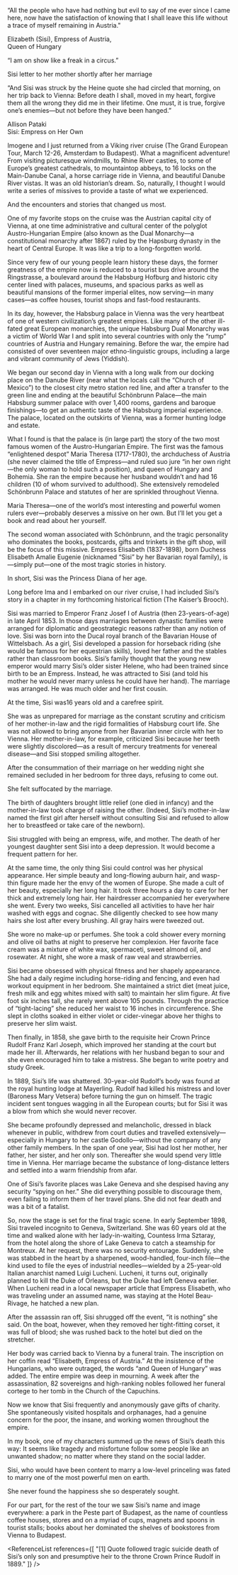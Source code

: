 
<Epigraph>
<p>“All the people who have had nothing but evil to say of me ever since I came here, now have the satisfaction of knowing that I shall leave this life without a trace of myself remaining in Austria."</p>
<div className="epigraph-author"><p>Elizabeth (Sisi), Empress of Austria,<br/>Queen of Hungary<Footnote number={1} /></p></div>

<p>“I am on show like a freak in a circus.”</p>
<div className="epigraph-author"><p>Sisi letter to her mother shortly after her marriage</p></div>

<p>“And Sisi was struck by the Heine quote she had circled that morning, on her trip back to Vienna: Before death I shall, moved in my heart, forgive them all the wrong they did me in their lifetime. One must, it is true, forgive one’s enemies—but not before they have been hanged.”</p>
<div className="epigraph-author"><p>Allison Pataki<br/>Sisi: Empress on Her Own</p></div>
</Epigraph>

Imogene and I just returned from a Viking river cruise (The Grand European Tour, March 12-26, Amsterdam to Budapest). What a magnificent adventure! From visiting picturesque windmills, to Rhine River castles, to some of Europe’s greatest cathedrals, to mountaintop abbeys, to 16 locks on the Main-Danube Canal, a horse carriage ride in Vienna, and beautiful Danube River vistas. It was an old historian’s dream. So, naturally, I thought I would write a series of missives to provide a taste of what we experienced.

And the encounters and stories that changed us most.

One of my favorite stops on the cruise was the Austrian capital city of Vienna, at one time administrative and cultural center of the polyglot Austro-Hungarian Empire (also known as the Dual Monarchy—a constitutional monarchy after 1867) ruled by the Hapsburg dynasty in the heart of Central Europe. It was like a trip to a long-forgotten world. 

Since very few of our young people learn history these days, the former greatness of the empire now is reduced to a tourist bus drive around the Ringstrasse, a boulevard around the Habsburg Hofburg and historic city center lined with palaces, museums, and spacious parks as well as beautiful mansions of the former imperial elites, now serving—in many cases—as coffee houses, tourist shops and fast-food restaurants.

In its day, however, the Habsburg palace in Vienna was the very heartbeat of one of western civilization’s greatest empires. Like many of the other ill-fated great European monarchies, the unique Habsburg Dual Monarchy was a victim of World War I and split into several countries with only the “rump” countries of Austria and Hungary remaining. Before the war, the empire had consisted of over seventeen major ethno-linguistic groups, including a large and vibrant community of Jews (Yiddish). 

We began our second day in Vienna with a long walk from our docking place on the Danube River (near what the locals call the “Church of Mexico”) to the closest city metro station red line, and after a transfer to the green line and ending at the beautiful Schönbrunn Palace—the main Habsburg summer palace with over 1,400 rooms, gardens and baroque finishings—to get an authentic taste of the Habsburg imperial experience. The palace, located on the outskirts of Vienna, was a former hunting lodge and estate. 

What I found is that the palace is (in large part) the story of the two most famous women of the Austro-Hungarian Empire. The first was the famous “enlightened despot” Maria Theresa (1717-1780), the archduchess of Austria (she never claimed the title of Empress—and ruled suo jure “in her own right—the only woman to hold such a position), and queen of Hungary and Bohemia. She ran the empire because her husband wouldn’t and had 16 children (10 of whom survived to adulthood). She extensively remodeled Schönbrunn Palace and statutes of her are sprinkled throughout Vienna.

Maria Theresa—one of the world’s most interesting and powerful women rulers ever—probably deserves a missive on her own. But I’ll let you get a book and read about her yourself.

The second woman associated with Schönbrunn, and the tragic personality who dominates the books, postcards, gifts and trinkets in the gift shop, will be the focus of this missive. Empress Elisabeth (1837-1898), born Duchess Elisabeth Amalie Eugenie (nicknamed “Sisi” by her Bavarian royal family), is—simply put—one of the most tragic stories in history.

In short, Sisi was the Princess Diana of her age.

Long before Ima and I embarked on our river cruise, I had included Sisi’s story in a chapter in my forthcoming historical fiction (The Kaiser’s Brooch).

Sisi was married to Emperor Franz Josef I of Austria (then 23-years-of-age) in late April 1853. In those days marriages between dynastic families were arranged for diplomatic and geostrategic reasons rather than any notion of love. Sisi was born into the Ducal royal branch of the Bavarian House of Wittelsbach. As a girl, Sisi developed a passion for horseback riding (she would be famous for her equestrian skills), loved her father and the stables rather than classroom books. Sisi’s family thought that the young new emperor would marry Sisi’s older sister Helene, who had been trained since birth to be an Empress. Instead, he was attracted to Sisi (and told his mother he would never marry unless he could have her hand). The marriage was arranged. He was much older and her first cousin.

At the time, Sisi was16 years old and a carefree spirit.

She was as unprepared for marriage as the constant scrutiny and criticism of her mother-in-law and the rigid formalities of Habsburg court life. She was not allowed to bring anyone from her Bavarian inner circle with her to Vienna. Her mother-in-law, for example, criticized Sisi because her teeth were slightly discolored—as a result of mercury treatments for venereal disease—and Sisi stopped smiling altogether. 

After the consummation of their marriage on her wedding night she remained secluded in her bedroom for three days, refusing to come out.

She felt suffocated by the marriage.

The birth of daughters brought little relief (one died in infancy) and the mother-in-law took charge of raising the other. (Indeed, Sisi’s mother-in-law named the first girl after herself without consulting Sisi and refused to allow her to breastfeed or take care of the newborn).

Sisi struggled with being an empress, wife, and mother. The death of her youngest daughter sent Sisi into a deep depression. It would become a frequent pattern for her.

At the same time, the only thing Sisi could control was her physical appearance. Her simple beauty and long-flowing auburn hair, and wasp-thin figure made her the envy of the women of Europe. She made a cult of her beauty, especially her long hair. It took three hours a day to care for her thick and extremely long hair. Her hairdresser accompanied her everywhere she went. Every two weeks, Sisi cancelled all activities to have her hair washed with eggs and cognac. She diligently checked to see how many hairs she lost after every brushing. All gray hairs were tweezed out.

She wore no make-up or perfumes. She took a cold shower every morning and olive oil baths at night to preserve her complexion. Her favorite face cream was a mixture of white wax, spermaceti, sweet almond oil, and rosewater. At night, she wore a mask of raw veal and strawberries.

Sisi became obsessed with physical fitness and her shapely appearance. She had a daily regime including horse-riding and fencing, and even had workout equipment in her bedroom. She maintained a strict diet (meat juice, fresh milk and egg whites mixed with salt) to maintain her slim figure. At five foot six inches tall, she rarely went above 105 pounds. Through the practice of “tight-lacing” she reduced her waist to 16 inches in circumference. She slept in cloths soaked in either violet or cider-vinegar above her thighs to preserve her slim waist.

Then finally, in 1858, she gave birth to the requisite heir Crown Prince Rudolf Franz Karl Joseph, which improved her standing at the court but made her ill. Afterwards, her relations with her husband began to sour and she even encouraged him to take a mistress. She began to write poetry and study Greek.

In 1889, Sisi’s life was shattered. 30-year-old Rudolf’s body was found at the royal hunting lodge at Mayerling. Rudolf had killed his mistress and lover (Baroness Mary Vetsera) before turning the gun on himself. The tragic incident sent tongues wagging in all the European courts; but for Sisi it was a blow from which she would never recover.

She became profoundly depressed and melancholic, dressed in black whenever in public, withdrew from court duties and travelled extensively—especially in Hungary to her castle Godollo—without the company of any other family members. In the span of one year, Sisi had lost her mother, her father, her sister, and her only son. Thereafter she would spend very little time in Vienna. Her marriage became the substance of long-distance letters and settled into a warm friendship from afar.

One of Sisi’s favorite places was Lake Geneva and she despised having any security “spying on her.” She did everything possible to discourage them, even failing to inform them of her travel plans. She did not fear death and was a bit of a fatalist.

So, now the stage is set for the final tragic scene. In early September 1898, Sisi traveled incognito to Geneva, Switzerland. She was 60 years old at the time and walked alone with her lady-in-waiting, Countess Irma Sztaray, from the hotel along the shore of Lake Geneva to catch a steamship for Montreux. At her request, there was no security entourage. Suddenly, she was stabbed in the heart by a sharpened, wood-handled, four-inch file—the kind used to file the eyes of industrial needles—wielded by a 25-year-old Italian anarchist named Luigi Lucheni. Lucheni, it turns out, originally planned to kill the Duke of Orleans, but the Duke had left Geneva earlier. When Lucheni read in a local newspaper article that Empress Elisabeth, who was traveling under an assumed name, was staying at the Hotel Beau-Rivage, he hatched a new plan.

After the assassin ran off, Sisi shrugged off the event, “it is nothing” she said. On the boat, however, when they removed her tight-fitting corset, it was full of blood; she was rushed back to the hotel but died on the stretcher.

Her body was carried back to Vienna by a funeral train. The inscription on her coffin read “Elisabeth, Empress of Austria.” At the insistence of the Hungarians, who were outraged, the words “and Queen of Hungary” was added. The entire empire was deep in mourning. A week after the assassination, 82 sovereigns and high-ranking nobles followed her funeral cortege to her tomb in the Church of the Capuchins.

Now we know that Sisi frequently and anonymously gave gifts of charity. She spontaneously visited hospitals and orphanages, had a genuine concern for the poor, the insane, and working women throughout the empire.

In my book, one of my characters summed up the news of Sisi’s death this way: It seems like tragedy and misfortune follow some people like an unwanted shadow; no matter where they stand on the social ladder.

Sisi, who would have been content to marry a low-level princeling was fated to marry one of the most powerful men on earth.

She never found the happiness she so desperately sought.

For our part, for the rest of the tour we saw Sisi’s name and image everywhere: a park in the Peste part of Budapest, as the name of countless coffee houses, stores and on a myriad of cups, magnets and spoons in tourist stalls; books about her dominated the shelves of bookstores from Vienna to Budapest.      

<ReferenceList references={[
  "[1] Quote followed tragic suicide death of Sisi’s only son and presumptive heir to the throne Crown Prince Rudolf in 1889."
]} />
